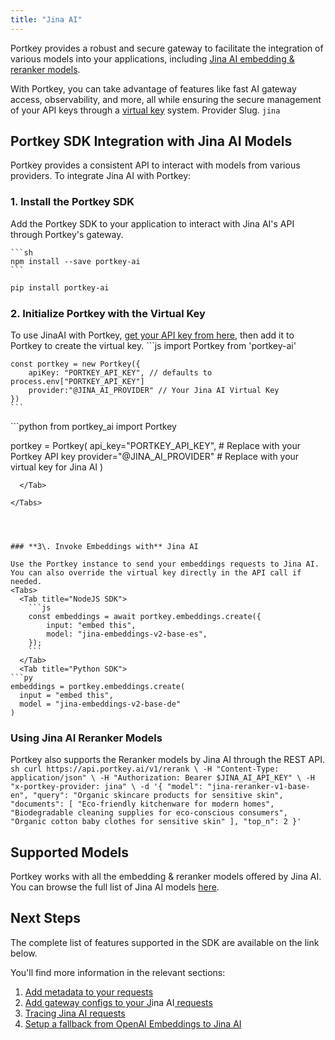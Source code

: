 ```yaml
---
title: "Jina AI"
---
```


Portkey provides a robust and secure gateway to facilitate the integration of various models into your applications, including [Jina AI embedding & reranker models](https://jina.ai/).

With Portkey, you can take advantage of features like fast AI gateway access, observability, and more, all while ensuring the secure management of your API keys through a [virtual key](/product/ai-gateway/virtual-keys) system.
<Note>
Provider Slug. `jina`
</Note>
## Portkey SDK Integration with Jina AI Models

Portkey provides a consistent API to interact with models from various providers. To integrate Jina AI with Portkey:

### 1\. Install the Portkey SDK

Add the Portkey SDK to your application to interact with Jina AI's API through Portkey's gateway.

<Tabs>
  <Tab title="NodeJS">

    ```sh
    npm install --save portkey-ai
    ```
  </Tab>
  <Tab title="Python">

```sh
pip install portkey-ai
```
  </Tab>

</Tabs>



### 2\. Initialize Portkey with the Virtual Key

To use JinaAI with Portkey, [get your API key from here](https://jina.ai/), then add it to Portkey to create the virtual key.
<Tabs>
  <Tab title="NodeJS SDK">
    ```js
    import Portkey from 'portkey-ai'

    const portkey = new Portkey({
        apiKey: "PORTKEY_API_KEY", // defaults to process.env["PORTKEY_API_KEY"]
        provider:"@JINA_AI_PROVIDER" // Your Jina AI Virtual Key
    })
    ```
  </Tab>
  <Tab title="Python SDK">
```python
from portkey_ai import Portkey

portkey = Portkey(
    api_key="PORTKEY_API_KEY",  # Replace with your Portkey API key
    provider="@JINA_AI_PROVIDER"   # Replace with your virtual key for Jina AI
)
```
  </Tab>

</Tabs>




### **3\. Invoke Embeddings with** Jina AI

Use the Portkey instance to send your embeddings requests to Jina AI. You can also override the virtual key directly in the API call if needed.
<Tabs>
  <Tab title="NodeJS SDK">
    ```js
    const embeddings = await portkey.embeddings.create({
        input: "embed this",
        model: "jina-embeddings-v2-base-es",
    });
    ```
  </Tab>
  <Tab title="Python SDK">
```py
embeddings = portkey.embeddings.create(
  input = "embed this",
  model = "jina-embeddings-v2-base-de"
)
```
  </Tab>

</Tabs>

### Using Jina AI Reranker Models

Portkey also supports the Reranker models by Jina AI through the REST API.
<Tabs>
  <Tab title="cURL">
    ```sh
    curl https://api.portkey.ai/v1/rerank \
      -H "Content-Type: application/json" \
      -H "Authorization: Bearer $JINA_AI_API_KEY" \
      -H "x-portkey-provider: jina" \
      -d '{
        "model": "jina-reranker-v1-base-en",
        "query": "Organic skincare products for sensitive skin",
        "documents": [
          "Eco-friendly kitchenware for modern homes",
          "Biodegradable cleaning supplies for eco-conscious consumers",
          "Organic cotton baby clothes for sensitive skin"
        ],
        "top_n": 2
    }'
    ```
  </Tab>

</Tabs>




## Supported Models

Portkey works with all the embedding & reranker models offered by Jina AI. You can browse the full list of Jina AI models [here](https://jina.ai/embeddings#apiform).

## Next Steps

The complete list of features supported in the SDK are available on the link below.
<Card title="SDK" href="/api-reference/portkey-sdk-client">
</Card>

You'll find more information in the relevant sections:

1. [Add metadata to your requests](/product/observability/metadata)
2. [Add gateway configs to your J](/product/ai-gateway/configs)ina AI[ requests](/product/ai-gateway/configs)
3. [Tracing Jina AI requests](/product/observability/traces)
4. [Setup a fallback from OpenAI Embeddings to Jina AI](/product/ai-gateway/fallbacks)
